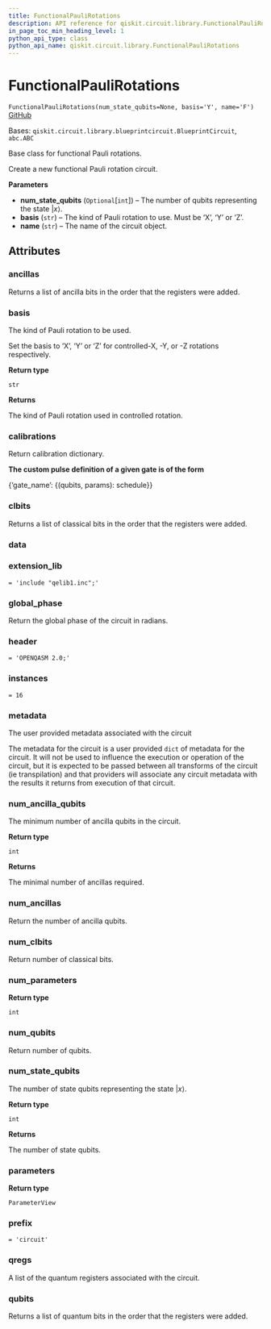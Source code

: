 ```yaml
---
title: FunctionalPauliRotations
description: API reference for qiskit.circuit.library.FunctionalPauliRotations
in_page_toc_min_heading_level: 1
python_api_type: class
python_api_name: qiskit.circuit.library.FunctionalPauliRotations
---
```


# FunctionalPauliRotations

<span id="qiskit.circuit.library.FunctionalPauliRotations" />

`FunctionalPauliRotations(num_state_qubits=None, basis='Y', name='F')` [GitHub](https://github.com/qiskit/qiskit/tree/stable/0.18/qiskit/circuit/library/arithmetic/functional_pauli_rotations.py "view source code")

Bases: `qiskit.circuit.library.blueprintcircuit.BlueprintCircuit`, `abc.ABC`

Base class for functional Pauli rotations.

Create a new functional Pauli rotation circuit.

**Parameters**

*   **num\_state\_qubits** (`Optional`\[`int`]) – The number of qubits representing the state $|x\rangle$.
*   **basis** (`str`) – The kind of Pauli rotation to use. Must be ‘X’, ‘Y’ or ‘Z’.
*   **name** (`str`) – The name of the circuit object.

## Attributes

<span id="qiskit.circuit.library.FunctionalPauliRotations.ancillas" />

### ancillas

Returns a list of ancilla bits in the order that the registers were added.

<span id="qiskit.circuit.library.FunctionalPauliRotations.basis" />

### basis

The kind of Pauli rotation to be used.

Set the basis to ‘X’, ‘Y’ or ‘Z’ for controlled-X, -Y, or -Z rotations respectively.

**Return type**

`str`

**Returns**

The kind of Pauli rotation used in controlled rotation.

<span id="qiskit.circuit.library.FunctionalPauliRotations.calibrations" />

### calibrations

Return calibration dictionary.

**The custom pulse definition of a given gate is of the form**

\{‘gate\_name’: \{(qubits, params): schedule}}

<span id="qiskit.circuit.library.FunctionalPauliRotations.clbits" />

### clbits

Returns a list of classical bits in the order that the registers were added.

<span id="qiskit.circuit.library.FunctionalPauliRotations.data" />

### data

<span id="qiskit.circuit.library.FunctionalPauliRotations.extension_lib" />

### extension\_lib

`= 'include "qelib1.inc";'`

<span id="qiskit.circuit.library.FunctionalPauliRotations.global_phase" />

### global\_phase

Return the global phase of the circuit in radians.

<span id="qiskit.circuit.library.FunctionalPauliRotations.header" />

### header

`= 'OPENQASM 2.0;'`

<span id="qiskit.circuit.library.FunctionalPauliRotations.instances" />

### instances

`= 16`

<span id="qiskit.circuit.library.FunctionalPauliRotations.metadata" />

### metadata

The user provided metadata associated with the circuit

The metadata for the circuit is a user provided `dict` of metadata for the circuit. It will not be used to influence the execution or operation of the circuit, but it is expected to be passed between all transforms of the circuit (ie transpilation) and that providers will associate any circuit metadata with the results it returns from execution of that circuit.

<span id="qiskit.circuit.library.FunctionalPauliRotations.num_ancilla_qubits" />

### num\_ancilla\_qubits

The minimum number of ancilla qubits in the circuit.

**Return type**

`int`

**Returns**

The minimal number of ancillas required.

<span id="qiskit.circuit.library.FunctionalPauliRotations.num_ancillas" />

### num\_ancillas

Return the number of ancilla qubits.

<span id="qiskit.circuit.library.FunctionalPauliRotations.num_clbits" />

### num\_clbits

Return number of classical bits.

<span id="qiskit.circuit.library.FunctionalPauliRotations.num_parameters" />

### num\_parameters

**Return type**

`int`

<span id="qiskit.circuit.library.FunctionalPauliRotations.num_qubits" />

### num\_qubits

Return number of qubits.

<span id="qiskit.circuit.library.FunctionalPauliRotations.num_state_qubits" />

### num\_state\_qubits

The number of state qubits representing the state $|x\rangle$.

**Return type**

`int`

**Returns**

The number of state qubits.

<span id="qiskit.circuit.library.FunctionalPauliRotations.parameters" />

### parameters

**Return type**

`ParameterView`

<span id="qiskit.circuit.library.FunctionalPauliRotations.prefix" />

### prefix

`= 'circuit'`

<span id="qiskit.circuit.library.FunctionalPauliRotations.qregs" />

### qregs

A list of the quantum registers associated with the circuit.

<span id="qiskit.circuit.library.FunctionalPauliRotations.qubits" />

### qubits

Returns a list of quantum bits in the order that the registers were added.

